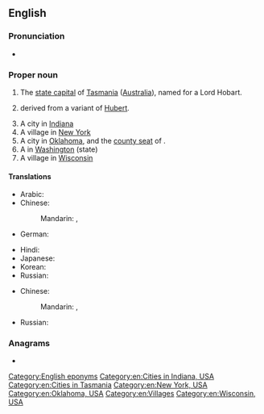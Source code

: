 ==English==
{{wikipedia}}

===Pronunciation===
* {{audio|en|En-au-Hobart.oga|Audio (AUS)}}

===Proper noun===
{{en-proper noun}}

# The [[state capital]] of [[Tasmania]] ([[Australia]]), named for a Lord Hobart.
# {{surname|en|[[patronymic]] English|from=given names|dot=}} derived from a variant of [[Hubert]].
# A city in [[Indiana]]
# A village in [[New York]]
# A city in [[Oklahoma]], and the [[county seat]] of {{l|en|Kiowa County}}.
# A {{w|census-designated place}} in [[Washington]] (state)
# A village in [[Wisconsin]]

====Translations====
{{trans-top|capital of Tasmania}}
* Arabic: {{t|ar|هُوبَارْت|m|tr=hubart}}
* Chinese:
*: Mandarin: {{t|cmn|霍巴特|tr=Huòbātè|sc=Hani}}, {{t+|cmn|荷巴特|tr=Hébātè|sc=Hani}}
* German: {{t|de|Hobart}}
{{trans-mid}}
* Hindi: {{t|hi|होबार्ट|tr=hōbārṭ}}
* Japanese: {{t|ja|ホバート|tr=Hobāto}}
* Korean: {{t|ko|호바트|tr=Hobateu}}
* Russian: {{t+|ru|Хо́барт|m}}
{{trans-bottom}}

{{trans-top|surname}}
* Chinese:
*: Mandarin: {{t|cmn|霍巴特|tr=Huòbātè|sc=Hani}}, {{t+|cmn|荷巴特|tr=Hébātè|sc=Hani}}
{{trans-mid}}
* Russian: {{t-needed|ru}}
{{trans-bottom}}

===Anagrams===
* {{anagrams|en|a=abhort|athrob|brotha|hotbar}}

[[Category:English eponyms]]
[[Category:en:Cities in Indiana, USA]]
[[Category:en:Cities in Tasmania]]
[[Category:en:New York, USA]]
[[Category:en:Oklahoma, USA]]
[[Category:en:Villages]]
[[Category:en:Wisconsin, USA]]